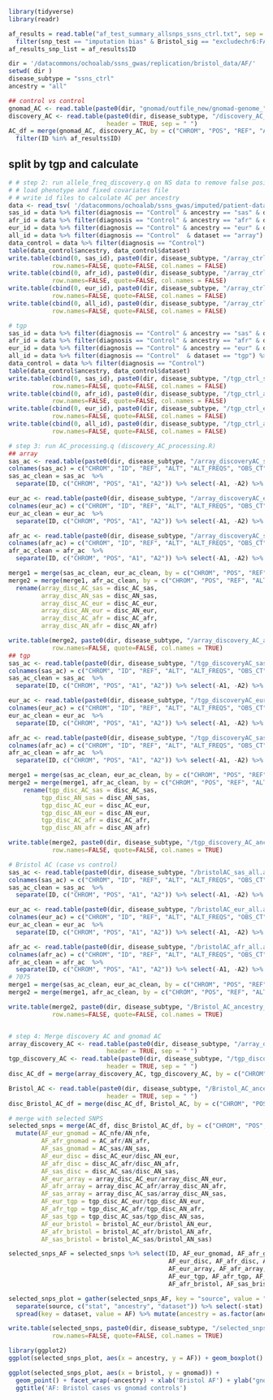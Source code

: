 ```r
library(tidyverse)
library(readr)
```


```r
af_results = read.table("af_test_summary_allsnps_ssns_ctrl.txt", sep = "\t", header = TRUE) %>% 
  filter(snp_test == "imputation bias" & Bristol_sig == "excludechr6:FALSE")
af_results_snp_list = af_results$ID
```

```r
dir = '/datacommons/ochoalab/ssns_gwas/replication/bristol_data/AF/'
setwd( dir )
disease_subtype = "ssns_ctrl"
ancestry = "all"

## control vs control
gnomad_AC <- read.table(paste0(dir, "gnomad/outfile_new/gnomad-genome_", disease_subtype, "_", ancestry, ".txt"), sep = "\t", stringsAsFactors=FALSE, quote = "", header = TRUE)
discovery_AC <- read.table(paste0(dir, disease_subtype, "/discovery_AC_ancestry_combined.txt"), 
                           header = TRUE, sep = " ")
AC_df = merge(gnomad_AC, discovery_AC, by = c("CHROM", "POS", "REF", "ALT")) %>% 
  filter(ID %in% af_results$ID)

```

## split by tgp and calculate
```r
# # step 2: run allele_freq_discovery.q on NS data to remove false positive SNPs
# # load phenotype and fixed covariates file
# # write id files to calculate AC per ancestry
data <- read_tsv( '/datacommons/ochoalab/ssns_gwas/imputed/patient-data.txt.gz', col_types = 'cccccdciiii' )
sas_id = data %>% filter(diagnosis == "Control" & ancestry == "sas" & dataset == "array") %>% select(id)
afr_id = data %>% filter(diagnosis == "Control" & ancestry == "afr" & dataset == "array") %>% select(id)
eur_id = data %>% filter(diagnosis == "Control" & ancestry == "eur" & dataset == "array") %>% select(id)
all_id = data %>% filter(diagnosis == "Control"  & dataset == "array") %>% select(id)
data_control = data %>% filter(diagnosis == "Control")
table(data_control$ancestry, data_control$dataset)
write.table(cbind(0, sas_id), paste0(dir, disease_subtype, "/array_ctrl_sas_id.txt"),
            row.names=FALSE, quote=FALSE, col.names = FALSE)
write.table(cbind(0, afr_id), paste0(dir, disease_subtype, "/array_ctrl_afr_id.txt"),
            row.names=FALSE, quote=FALSE, col.names = FALSE)
write.table(cbind(0, eur_id), paste0(dir, disease_subtype, "/array_ctrl_eur_id.txt"),
            row.names=FALSE, quote=FALSE, col.names = FALSE)
write.table(cbind(0, all_id), paste0(dir, disease_subtype, "/array_ctrl_all_id.txt"),
            row.names=FALSE, quote=FALSE, col.names = FALSE)

# tgp
sas_id = data %>% filter(diagnosis == "Control" & ancestry == "sas" & dataset == "tgp") %>% select(id)
afr_id = data %>% filter(diagnosis == "Control" & ancestry == "afr" & dataset == "tgp") %>% select(id)
eur_id = data %>% filter(diagnosis == "Control" & ancestry == "eur" & dataset == "tgp") %>% select(id)
all_id = data %>% filter(diagnosis == "Control"  & dataset == "tgp") %>% select(id)
data_control = data %>% filter(diagnosis == "Control")
table(data_control$ancestry, data_control$dataset)
write.table(cbind(0, sas_id), paste0(dir, disease_subtype, "/tgp_ctrl_sas_id.txt"),
            row.names=FALSE, quote=FALSE, col.names = FALSE)
write.table(cbind(0, afr_id), paste0(dir, disease_subtype, "/tgp_ctrl_afr_id.txt"),
            row.names=FALSE, quote=FALSE, col.names = FALSE)
write.table(cbind(0, eur_id), paste0(dir, disease_subtype, "/tgp_ctrl_eur_id.txt"),
            row.names=FALSE, quote=FALSE, col.names = FALSE)
write.table(cbind(0, all_id), paste0(dir, disease_subtype, "/tgp_ctrl_all_id.txt"),
            row.names=FALSE, quote=FALSE, col.names = FALSE)

# step 3: run AC_processing.q (discovery_AC_processing.R)
## array
sas_ac <- read.table(paste0(dir, disease_subtype, "/array_discoveryAC_sas_gnomadsnps.acount"))
colnames(sas_ac) = c("CHROM", "ID", "REF", "ALT", "ALT_FREQS", "OBS_CT")
sas_ac_clean = sas_ac  %>%
  separate(ID, c("CHROM", "POS", "A1", "A2")) %>% select(-A1, -A2) %>% dplyr::rename(disc_AC_sas = ALT_FREQS, disc_AN_sas = OBS_CT)

eur_ac <- read.table(paste0(dir, disease_subtype, "/array_discoveryAC_eur_gnomadsnps.acount"))
colnames(eur_ac) = c("CHROM", "ID", "REF", "ALT", "ALT_FREQS", "OBS_CT")
eur_ac_clean = eur_ac  %>%
  separate(ID, c("CHROM", "POS", "A1", "A2")) %>% select(-A1, -A2) %>% dplyr::rename(disc_AC_eur = ALT_FREQS, disc_AN_eur = OBS_CT)

afr_ac <- read.table(paste0(dir, disease_subtype, "/array_discoveryAC_sas_gnomadsnps.acount"))
colnames(afr_ac) = c("CHROM", "ID", "REF", "ALT", "ALT_FREQS", "OBS_CT")
afr_ac_clean = afr_ac  %>%
  separate(ID, c("CHROM", "POS", "A1", "A2")) %>% select(-A1, -A2) %>% dplyr::rename(disc_AC_afr = ALT_FREQS, disc_AN_afr = OBS_CT)

merge1 = merge(sas_ac_clean, eur_ac_clean, by = c("CHROM", "POS", "REF", "ALT"), all = TRUE)
merge2 = merge(merge1, afr_ac_clean, by = c("CHROM", "POS", "REF", "ALT"), all = TRUE) %>% 
  rename(array_disc_AC_sas = disc_AC_sas,
         array_disc_AN_sas = disc_AN_sas,
         array_disc_AC_eur = disc_AC_eur,
         array_disc_AN_eur = disc_AN_eur,
         array_disc_AC_afr = disc_AC_afr,
         array_disc_AN_afr = disc_AN_afr)

write.table(merge2, paste0(dir, disease_subtype, "/array_discovery_AC_ancestry_combined.txt"),
            row.names=FALSE, quote=FALSE, col.names = TRUE)
## tgp
sas_ac <- read.table(paste0(dir, disease_subtype, "/tgp_discoveryAC_sas_gnomadsnps.acount"))
colnames(sas_ac) = c("CHROM", "ID", "REF", "ALT", "ALT_FREQS", "OBS_CT")
sas_ac_clean = sas_ac  %>%
  separate(ID, c("CHROM", "POS", "A1", "A2")) %>% select(-A1, -A2) %>% dplyr::rename(disc_AC_sas = ALT_FREQS, disc_AN_sas = OBS_CT)

eur_ac <- read.table(paste0(dir, disease_subtype, "/tgp_discoveryAC_eur_gnomadsnps.acount"))
colnames(eur_ac) = c("CHROM", "ID", "REF", "ALT", "ALT_FREQS", "OBS_CT")
eur_ac_clean = eur_ac  %>%
  separate(ID, c("CHROM", "POS", "A1", "A2")) %>% select(-A1, -A2) %>% dplyr::rename(disc_AC_eur = ALT_FREQS, disc_AN_eur = OBS_CT)

afr_ac <- read.table(paste0(dir, disease_subtype, "/tgp_discoveryAC_sas_gnomadsnps.acount"))
colnames(afr_ac) = c("CHROM", "ID", "REF", "ALT", "ALT_FREQS", "OBS_CT")
afr_ac_clean = afr_ac  %>%
  separate(ID, c("CHROM", "POS", "A1", "A2")) %>% select(-A1, -A2) %>% dplyr::rename(disc_AC_afr = ALT_FREQS, disc_AN_afr = OBS_CT)

merge1 = merge(sas_ac_clean, eur_ac_clean, by = c("CHROM", "POS", "REF", "ALT"), all = TRUE)
merge2 = merge(merge1, afr_ac_clean, by = c("CHROM", "POS", "REF", "ALT"), all = TRUE) %>% 
    rename(tgp_disc_AC_sas = disc_AC_sas,
         tgp_disc_AN_sas = disc_AN_sas,
         tgp_disc_AC_eur = disc_AC_eur,
         tgp_disc_AN_eur = disc_AN_eur,
         tgp_disc_AC_afr = disc_AC_afr,
         tgp_disc_AN_afr = disc_AN_afr)

write.table(merge2, paste0(dir, disease_subtype, "/tgp_discovery_AC_ancestry_combined.txt"),
            row.names=FALSE, quote=FALSE, col.names = TRUE)

# Bristol AC (case vs control)
sas_ac <- read.table(paste0(dir, disease_subtype, "/bristolAC_sas_all.acount")) 
colnames(sas_ac) = c("CHROM", "ID", "REF", "ALT", "ALT_FREQS", "OBS_CT")
sas_ac_clean = sas_ac  %>%
  separate(ID, c("CHROM", "POS", "A1", "A2")) %>% select(-A1, -A2) %>% dplyr::rename(bristol_AC_sas = ALT_FREQS, bristol_AN_sas = OBS_CT)

eur_ac <- read.table(paste0(dir, disease_subtype, "/bristolAC_eur_all.acount")) 
colnames(eur_ac) = c("CHROM", "ID", "REF", "ALT", "ALT_FREQS", "OBS_CT")
eur_ac_clean = eur_ac  %>%
  separate(ID, c("CHROM", "POS", "A1", "A2")) %>% select(-A1, -A2) %>% dplyr::rename(bristol_AC_eur = ALT_FREQS, bristol_AN_eur = OBS_CT)

afr_ac <- read.table(paste0(dir, disease_subtype, "/bristolAC_afr_all.acount")) 
colnames(afr_ac) = c("CHROM", "ID", "REF", "ALT", "ALT_FREQS", "OBS_CT")
afr_ac_clean = afr_ac  %>%
  separate(ID, c("CHROM", "POS", "A1", "A2")) %>% select(-A1, -A2) %>% dplyr::rename(bristol_AC_afr = ALT_FREQS, bristol_AN_afr = OBS_CT)
# 7075
merge1 = merge(sas_ac_clean, eur_ac_clean, by = c("CHROM", "POS", "REF", "ALT"), all = TRUE)
merge2 = merge(merge1, afr_ac_clean, by = c("CHROM", "POS", "REF", "ALT"), all = TRUE) 

write.table(merge2, paste0(dir, disease_subtype, "/Bristol_AC_ancestry_combined.txt"),
            row.names=FALSE, quote=FALSE, col.names = TRUE)


# step 4: Merge discovery AC and gnomad AC
array_discovery_AC <- read.table(paste0(dir, disease_subtype, "/array_discovery_AC_ancestry_combined.txt"), 
                           header = TRUE, sep = " ")
tgp_discovery_AC <- read.table(paste0(dir, disease_subtype, "/tgp_discovery_AC_ancestry_combined.txt"), 
                           header = TRUE, sep = " ")
disc_AC_df = merge(array_discovery_AC, tgp_discovery_AC, by = c("CHROM", "POS", "REF", "ALT"))

Bristol_AC <- read.table(paste0(dir, disease_subtype, "/Bristol_AC_ancestry_combined.txt"), 
                           header = TRUE, sep = " ")
disc_Bristol_AC_df = merge(disc_AC_df, Bristol_AC, by = c("CHROM", "POS", "REF", "ALT"))

# merge with selected SNPS
selected_snps = merge(AC_df, disc_Bristol_AC_df, by = c("CHROM", "POS", "REF", "ALT")) %>% 
  mutate(AF_eur_gnomad = AC_nfe/AN_nfe,
         AF_afr_gnomad = AC_afr/AN_afr,
         AF_sas_gnomad = AC_sas/AN_sas,
         AF_eur_disc = disc_AC_eur/disc_AN_eur,
         AF_afr_disc = disc_AC_afr/disc_AN_afr,
         AF_sas_disc = disc_AC_sas/disc_AN_sas,
         AF_eur_array = array_disc_AC_eur/array_disc_AN_eur,
         AF_afr_array = array_disc_AC_afr/array_disc_AN_afr,
         AF_sas_array = array_disc_AC_sas/array_disc_AN_sas,
         AF_eur_tgp = tgp_disc_AC_eur/tgp_disc_AN_eur,
         AF_afr_tgp = tgp_disc_AC_afr/tgp_disc_AN_afr,
         AF_sas_tgp = tgp_disc_AC_sas/tgp_disc_AN_sas,
         AF_eur_bristol = bristol_AC_eur/bristol_AN_eur,
         AF_afr_bristol = bristol_AC_afr/bristol_AN_afr,
         AF_sas_bristol = bristol_AC_sas/bristol_AN_sas)

selected_snps_AF = selected_snps %>% select(ID, AF_eur_gnomad, AF_afr_gnomad, AF_sas_gnomad,
                                            AF_eur_disc, AF_afr_disc, AF_sas_disc,
                                            AF_eur_array, AF_afr_array, AF_sas_array,
                                            AF_eur_tgp, AF_afr_tgp, AF_sas_tgp, AF_eur_bristol,
                                            AF_afr_bristol, AF_sas_bristol) 

selected_snps_plot = gather(selected_snps_AF, key = "source", value = "AF", -ID) %>% 
  separate(source, c("stat", "ancestry", "dataset")) %>% select(-stat) %>% 
  spread(key = dataset, value = AF) %>% mutate(ancestry = as.factor(ancestry))

write.table(selected_snps, paste0(dir, disease_subtype, "/selected_snps_AF_rawdata.txt"),
            row.names=FALSE, quote=FALSE, col.names = TRUE)

library(ggplot2)
ggplot(selected_snps_plot, aes(x = ancestry, y = AF)) + geom_boxplot() + facet_wrap(~dataset)
```


```r
ggplot(selected_snps_plot, aes(x = bristol, y = gnomad)) +
  geom_point() + facet_wrap(~ancestry) + xlab('Bristol AF') + ylab("gnomad AF") + theme_bw() +
  ggtitle('AF: Bristol cases vs gnomad controls')
```

